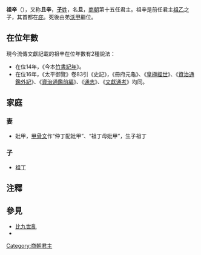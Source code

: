 '''祖辛'''（{{bd|？||？||catIdx=Z}}），又称'''且辛'''，[[子姓|'''子'''姓]]，名'''旦'''，[[商朝|商朝]]第十五任君主。祖辛是前任君主[[祖乙|祖乙]]之子，其首都在[[庇|庇]]。死後由弟[[沃甲|沃甲]]繼位。

== 在位年數 ==
現今流傳文獻記載的祖辛在位年數有2種說法：

*在位14年，《今本[[竹書紀年|竹書紀年]]》。
*在位16年，《太平御覽》卷83引《史記》，《冊府元龜》、《[[皇極經世|皇極經世]]》、《[[資治通鑑外紀|資治通鑑外紀]]》、《[[資治通鑑前編|資治通鑑前編]]》、《[[通志|通志]]》、《[[文獻通考|文獻通考]]》均同。
==家庭==
===妻===
* 妣甲，[[甲骨文|甲骨文]]作“仲丁配妣甲”{{efn|[[郭沫若|郭沫若]]主编《甲骨文合集》（36233）}}、“祖丁母妣甲”{{efn|[[郭沫若|郭沫若]]主编《甲骨文合集》（2392）}}，生子祖丁
===子===
*[[祖丁|祖丁]]
==注釋==
{{notelist|iger=}}
==參見==
*[[比九世亂|比九世亂]]
*{{wikisource history link|史記|003|祖辛、沃甲、祖丁、南庚、陽甲}}
{{中国君主|父[[祖乙|祖乙]]|弟[[沃甲|沃甲]]|[[商朝君主列表|商朝國君]]|第15代}}
{{商朝君主}}



[[Category:商朝君主|Category:商朝君主]]